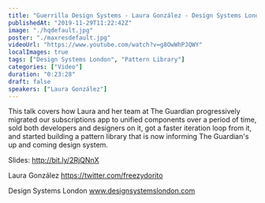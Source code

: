 ```yaml
---
title: "Guerrilla Design Systems - Laura González - Design Systems London 2019"
publishedAt: "2019-11-29T11:22:42Z"
image: "./hqdefault.jpg"
poster: "./maxresdefault.jpg"
videoUrl: "https://www.youtube.com/watch?v=g8OwWhPJQWY"
localImages: true
tags: ["Design Systems London", "Pattern Library"]
categories: ["Video"]
duration: "0:23:28"
draft: false
speakers: ["Laura González"]
---
```


This talk covers how Laura and her team at The Guardian progressively migrated our subscriptions app to unified components over a period of time, sold both developers and designers on it, got a faster iteration loop from it, and started building a pattern library that is now informing The Guardian's up and coming design system.

Slides: http://bit.ly/2RjQNnX

Laura González
https://twitter.com/freezydorito

Design Systems London
www.designsystemslondon.com
